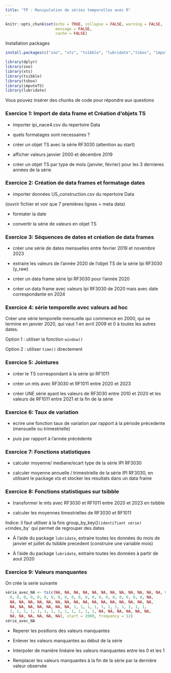 ```yaml
---
title: "TP : Manipulation de séries temporelles avec R"
---
```


```r
knitr::opts_chunk$set(echo = TRUE, collapse = FALSE, warning = FALSE,
                      message = FALSE,
					  cache = FALSE)
```


Installation packages 

```r

install.packages(c("zoo", "xts", "tsibble", "lubridate","tsbox", "imputeTS"))

library(dplyr)
library(zoo)
library(xts)
library(tsibble)
library(tsbox)
library(imputeTS)
library(lubridate)

```

Vous pouvez insérer des chunks de code pour répondre aux questions

### Exercice 1: Import de data frame et Création d'objets TS

- importer ipi_nace4.csv du repertoire Data

- quels formatages sont necessaires ?

- créer un objet TS avec la série RF3030 (attention au start)

- afficher valeurs janvier 2000 et décembre 2019

- créer un objet TS par type de mois (janvier, février) pour les 3 dernieres années de la série

### Exercice 2: Création de data frames et formatage dates

- importer données US_construction.csv du repertoire Data 

(ouvrir fichier et voir que 7 premières lignes = meta data)

- formater la date

- convertir la série de valeurs en objet TS

### Exercice 3: Séquences de dates et création de data frames 

- créer une série de dates mensuelles entre fevrier 2019 et novembre 2023

- extraire les valeurs de l'année 2020 de l'objet TS de la série Ipi RF3030 (y_raw)

- créer un data frame série Ipi RF3030 pour l'année 2020

- créer un data frame avec valeurs Ipi RF3030 de 2020 mais avec date correspondante en 2024

### Exercice 4: série temporelle avec valeurs ad hoc 

Créer une série temporelle mensuelle qui commence en 2000, qui se termine en janvier 2020, 
qui vaut 1 en avril 2009 et 0 à toutes les autres dates.

Option 1 : utiliser la fonction `window()`

Option 2 : utiliser `time()` directement


### Exercice 5: Jointures 

- créer le TS correspondant à la série ipi RF1011

- créer un mts avec RF3030 et RF1011 entre 2020 et 2023

- créer UNE série ayant les valeurs de RF3030 entre 2010 et 2020 et les valeurs de RF1011 entre 2021 et la fin de la série 

### Exercice 6: Taux de variation 

- ecrire une fonction taux de variation par rapport à la période précedente
(mensuelle ou trimestrielle)

- puis par rapport à l'année précédente


### Exercice 7: Fonctions statistiques 

- calculer moyenne/ mediane/ecart type de la série IPI RF3030

- calculer moyenne annuelle / trimestrielle de la série IPI RF3030, en utilisant le package xts et stocker les resultats dans un data frame

### Exercice 8: Fonctions statistiques sur tsibble  

- transformer le mts avec RF3030 et RF1011 entre 2020 et 2023 en tsibble

- calculer les moyennes timestrielles de RF3030 et RF1011

Indice: il faut utiliser à la fois group_by_key()` (identifiant série)
et `index_by` qui permet de regrouper des dates  

- À l'aide du package `lubridate`, extraire toutes les données du mois de janvier et juillet du tsibble precedent (construire une variable mois) 

- À l'aide du package `lubridate`, extraire toutes les données à partir de aout 2020

### Exercice 9: Valeurs manquantes 

On crée la serie suivante

```r
série_avec_NA <- ts(c(NA, NA, NA, NA, NA, NA, NA, NA, NA, NA, NA, NA, 0, 0, 0, 0, 
  0, 0, 0, 0, 0, 0, 0, 0, 0, 0, 0, 0, 0, 0, 0, 0, 0, 0, 0, 0, NA, 
  NA, NA, NA, NA, NA, NA, NA, NA, NA, NA, NA, NA, NA, NA, NA, NA, 
  NA, NA, NA, NA, NA, NA, NA, 1, 1, 1, 1, 1, 1, 1, 1, 1, 1, 1, 
  1, 1, 1, 1, 1, 1, 1, 1, 1, 1, 1, 1, 1, NA, NA, NA, NA, NA, NA, 
  NA, NA, NA, NA, NA, NA), start = 2000, frequency = 12)
série_avec_NA
```

 
- Reperer les positions des valeurs manquantes

- Enlever les valeurs manquantes au début de la série

- Interpoler de manière linéaire les valeurs manquantes entre les 0 et les 1

- Remplacer les valeurs manquantes à la fin de la série par la dernière valeur observée




